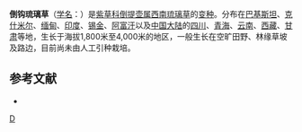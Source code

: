 {{Infraspeciesbox
| genus = Cynoglossum
| species = wallichii
| varietas = glochidiatum
| authority = 
}}

'''倒钩琉璃草'''（[[学名|学名]]：{{lang|la|''Cynoglossum wallichii'' var. ''glochidiatum''}}）是[[紫草科|紫草科]][[倒提壶属|倒提壶属]][[西南琉璃草|西南琉璃草]]的[[变种|变种]]。分布在[[巴基斯坦|巴基斯坦]]、[[克什米尔|克什米尔]]、[[缅甸|缅甸]]、[[印度|印度]]、[[锡金|锡金]]、[[阿富汗|阿富汗]]以及[[中国大陆|中国大陆]]的[[四川|四川]]、[[青海|青海]]、[[云南|云南]]、[[西藏|西藏]]、[[甘肃|甘肃]]等地，生长于海拔1,800米至4,000米的地区，一般生长在空旷田野、林缘草坡及路边，目前尚未由人工引种栽培。

== 参考文献 ==
<div class="references-small">
* {{cite web| url =http://www.bioinfo.cn/db05/KmzwSpecies.php?action=view&id=30882| title =倒钩琉璃草（变种）| work =《中国高等植物数据库全库》| publisher =中国科学院微生物研究所| author =昆明植物研究所| accessdate =2009-02-26| deadurl =yes| archiveurl =https://web.archive.org/web/20160305001420/http://www.bioinfo.cn/db05/KmzwSpecies.php?action=view&id=30882| archivedate =2016-03-05}}
</div>
{{Taxonbar|from=Q7258136}}

[[Category:倒提壶属|D]]


{{植物小作品}}
